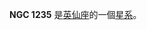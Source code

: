 {{NGCInfoBox|NGCID=NGC 1235|發現者=路易斯·斯威夫特|發現日期=1886年10月21日|其他編號=NGC 1233,UGC 2586,MCG 6-8-3|曆元=J2000.0|赤經=3時12分33.1秒
|赤緯=39°19'9"|星座=英仙座|星體=星系|星等=13.1|表面亮度=13|藍等=13.9}}

'''NGC 1235''' 是[[英仙座|英仙座]]的一個[[星系|星系]]。

{{NGCReference|1235}}
{{Catalogs|NGC=1235}}